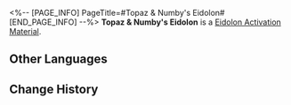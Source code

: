 <%-- [PAGE_INFO]
PageTitle=#Topaz & Numby's Eidolon#
[END_PAGE_INFO] --%>
{{Item Infobox
|id          = 11112
|image       = Item Topaz & Numby's Eidolon.png
|type        = Eidolon Activation Material
|invCategory = 
|rarity      = 5
|effect      = Material for raising Topaz & Numby's Eidolon Level.
|description = 
}}
'''Topaz & Numby's Eidolon''' is a [[Eidolon Activation Material]].

==Other Languages==
{{Other Languages
|en   = Topaz & Numby's Eidolon
|zhs  = 【托帕&账账】的星魂
|zht  = 【托帕&帳帳】的星魂
|ja   = 「トパーズ&カブ」の星魂
|ko   = [토파즈&복순이]의 성혼
|es   = Eidolon de Topaz y Conti
|fr   = Eidolon de Topaz et Compti
|ru   = Эйдолон Топаз и Счетовода
|th   = Eidolon ของ Topaz & Numby
|vi   = Tinh Hồn Của Topaz & Numby
|de   = Eidolon von Topaz & Kontie
|id   = Topaz & Numby's Eidolon
|pt   = Eidolon de Topaz e Dinheirinho
}}

==Change History==
{{Change History|2.0}}